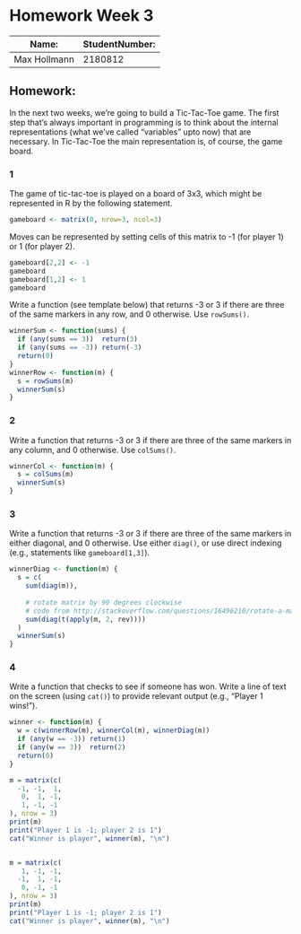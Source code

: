 Homework Week 3
========================================================

Name: | StudentNumber:
------|------
Max Hollmann | 2180812

Homework:
-----------

In the next two weeks, we're going to build a Tic-Tac-Toe game. The first step that's always important in programming is to think about the internal representations (what we've called "variables" upto now) that are necessary. In Tic-Tac-Toe the main representation is, of course, the game board. 

### 1

The game of tic-tac-toe is played on a board of 3x3, which might be represented in R by the following statement.
```r
gameboard <- matrix(0, nrow=3, ncol=3)
```

Moves can be represented by setting cells of this matrix to -1 (for player 1) or 1 (for player 2).
```r
gameboard[2,2] <- -1
gameboard
gameboard[1,2] <- 1
gameboard
```

Write a function (see template below) that returns -3 or 3 if there are three of the same markers in any row, and 0 otherwise. Use `rowSums()`.

```r
winnerSum <- function(sums) {
  if (any(sums == 3))  return(3)
  if (any(sums == -3)) return(-3)
  return(0)
}
winnerRow <- function(m) {
  s = rowSums(m)
  winnerSum(s)
}
```

### 2
Write a function that returns -3 or 3 if there are three of the same markers in any column, and 0 otherwise. Use `colSums()`.

```r
winnerCol <- function(m) {
  s = colSums(m)
  winnerSum(s)
}
```


### 3
Write a function that returns -3 or 3 if there are three of the same markers in either diagonal, and 0 otherwise. Use either `diag()`, or use direct indexing (e.g., statements like `gameboard[1,3]`).

```r
winnerDiag <- function(m) {
  s = c(
    sum(diag(m)),
    
    # rotate matrix by 90 degrees clockwise
    # code from http://stackoverflow.com/questions/16496210/rotate-a-matrix-in-r
    sum(diag(t(apply(m, 2, rev))))
  )
  winnerSum(s)
}
```

### 4
Write a function that checks to see if someone has won. Write a line of text on the screen (using `cat()`) to provide relevant output (e.g., “Player 1 wins!”).

```r
winner <- function(m) {
  w = c(winnerRow(m), winnerCol(m), winnerDiag(m))
  if (any(w == -3)) return(1)
  if (any(w == 3))  return(2)
  return(0)
}

m = matrix(c(
  -1, -1,  1,
   0,  1, -1,
   1, -1, -1
), nrow = 3)
print(m)
print("Player 1 is -1; player 2 is 1")
cat("Winner is player", winner(m), "\n")


m = matrix(c(
   1, -1, -1,
  -1,  1, -1,
   0, -1, -1
), nrow = 3)
print(m)
print("Player 1 is -1; player 2 is 1")
cat("Winner is player", winner(m), "\n")
```